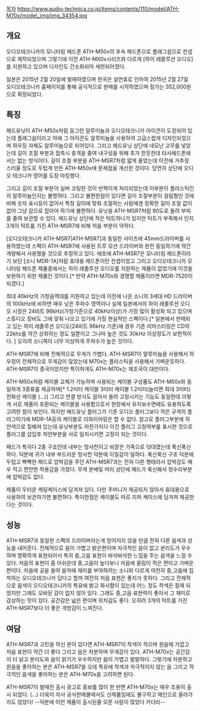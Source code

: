 [[목차]]
https://www.audio-technica.co.jp/items/contents/110/model/ATH-M70x/model_img/img_34354.jpg
== 개요 ==
오디오테크니카의 모니터링 헤드폰 ATH-M50x의 후속 헤드폰으로 플래그쉽으로 컨샙으로 제작되었으며 그렇기에 이전 ATH-MX0x시리즈와 다르게 [하이 레졸루션 오디오]를 지원하고 있으며 디자인도 간소화되어 세련되어졌다.

일본은 2015년 2월 20일에 발매하였으며 한국은 설연휴로 인하여 2015년 2월 27일 오디오테크니카 홈페이지를 통해 공식적으로 판매를 시작하였으며 정가는 352,000원으로 확정되었다.

== 특징 ==

헤드유닛이 ATH-M50x처럼 둥그런 알루미늄과 오디오테크니카 아이콘이 도장되어 있는데 플래그쉽이라고 아에 그 아이콘도 알루미늄을 사용하여 고급스럽게 디자인되었으며 하우징 자체도 알루미늄으로 되어있다. 그리고 헤드유닛 상단에 네모난 고무를 넣었는데 길이 조절 부분과 접촉시 충격을 줄여 내구성을 위해 추가 한듯한데 타사헤드폰에서는 없는 방식이다. 길이 조절 부분을 ATH-MSR7처럼 얇게 줄었는데 이전에 거추장 스러울 정도로 두텁게 만든 ATH-M50x에 문제점을 개선한 것이다. 당연히 상단에 오디오 테크니카 영어를 도장 마킹했다. 

그리고 길이 조절 부분이 실버 코팅한 것이 반짝이게 처리되었는데 이부분이 플라스틱인지 알루미늄인지는 불명하다. 그리고 불편한점이 있다면 길이 조절부분이 걸림형인 것에 비해 숫자 표시등이 없어서 특정 길이에 맞춰 조절하는 사람에겐 정확한 길이 조절 값이 없어 그냥 감으로 잡아야 하기에 불편하다. 유닛을 ATH-MSR7처럼 90도로 돌려 부피를 줄여 보관할 수 있다. 헤드유닛 상단에 작은 턱트하나가 있지만 턱트가 부족해서 인지 3개의 턱트를 가진 ATH-MSR7에 비해 저음 부분이 약하다.

[오디오테크니카 ATH-MSR7|ATH-MSR7]과 동일한 사이즈에 45mm드라이버를 사용하였는데 스펙이 ATH-MSR7에 사용된 트루 모션 드라이버와 완전 동일하기에 약간 개량해서 사용했을 것으로 추정하고 있다. 애초에 ATH-MSR7은 모니터링 헤드폰이라기 보단 [소니 MDR-1A]처럼 휴대용 헤드폰이란 컨샙이었고 그리고 오디오테크니카 모니터링 헤드폰 제품중에서는 하이 레졸루션 오디오를 지원하는 제품이 없었기에 이것을 보완하기 위한 제품인 것이다.[* 만약 ATH-M70x와 경쟁할 제품이라면 MDR-7520이 되겠다.]

최대 40kHz의 가청음역대를 지원하고 있는데 이전에 나온 소니의 3세대 HD 드라이버의 100kHz에 비하면 매우 낮은 주파수 영역이나 실제 일본에서의 하이 레졸루션 오디오 시장은 24비트 96kHz(가청기준으로 40kHz이상)가 가장 많이 활성화 되고 있으며 스튜디오 장비도 그에 맞춰 나오고 있기에 가장 현실적인 스펙이다.[* 일본에서 판매되고 있는 하이 레졸루션 오디오(24비트 96kHz 기준)에 경우 기존 리마스터링은 CD의 22khz를 약간 상회하는 정도 일뿐이고 그나마 높은 것도 30kHz 이상정도가 보편적이다. ] 오히려 소니쪽이 너무 이상하게 주파수가 높은 것이다.

ATH-MSR7에 비해 전체적으로 무게가 가볍다. ATH-MSR7이 알루미늄을 사용해서 하우징이 전체적으로 무게감이 많았는데 M70x는 플라스틱을 사용해서 가벼운듯하다. ATH-MSR7이 중국이었지만 특이하게도 ATH-M70x는 제조국이 대만이다.

ATH-M50x처럼 케이블 교체가 가능하며 사용되는 케이블 구성품도 ATH-M50x와 동일하게 3종류를 제공하며[* 1.2미터 케이블 3미터 케이블 1.2미터(늘리면 최대 3미터) 전화선 케이블 (...)] 그리고 연결 방식도 꼽아서 돌려 고정시키는 기능도 동일한데 이렇게 서로 제품이 호환되는 케이블을 사용함으로서 현장에서 유지보수면에도 유용하도록 고려한 점이 보인다. 하지만 헤드유닛 플러그가 기존 오디오 플러그보다 작은 규격의 플러그이기에 MDR-1A등의 케이블로 리와이어링은 할 수 없다. 참고로 플러그부분에 하얀색으로 칠해져 있는데 유닛부분도 마찬가지다 이건 플러그 고정여부를 표시한 것으로 플러그를 삽입후 하얀부분을 서로 일치시키면 고정이 되는 것이다.

패드가 특히다 2중 구죠인데 내부는 망사천이고 바깥은 가죽으로 덧대였는데 푹신푹신하다. 덕분에 귀가 내부 부드러운 망사천 덕분에 이질감이 덜하다. 푹신푹신 구조 덕분에 두텁고 빡빡한 패드로 압박감을 주던 ATH-MSR7과는 전혀 다른 형태라서 압박감도 매우 적고 편안한 착용감을 가졌다. 무게 분배및 머리 상단에 패드가 푹신해서 정수리부분에 압박감도 없다.

제품이 두터운 케링케이스에 담겨져 있다. 다만 주머니가 제공되지 않아서 휴대용으로 사용하여 보관하기엔 불편하다. 특이한점은 케이블도 따로 지퍼 케이스에 담겨져 제공한다는 것이다.

== 성능 ==

ATH-MSR7과 동일한 스펙의 드라이버라는게 믿어지지 않을 만큼 전혀 다른 음색과 성능을 내어준다.
전체적으로 음이 가볍고 밝은편이며 자극적인 음이 없고 분리도가 우수하며 명확하게 표현되어서 특히 중,고음 표현이 바삭바삭한 느낌을 주는 음색을 느낄 수 있다. 저음의 표현이 좀 아쉬운데 중,고음이 높다보니 저음에 울림이 적은 편이고 가벼운편이다. 저음에 공을 들여 음악에 재미를 부여하려는 소니와 다르게 여전히 중,고음에 집착하는 오디오테크니카 답다고 할까 여전히 저음 표현은 좋지가 못하다. 그리고 전체적으로 음색이 오디오테크니카의 특유에 밝고 화사함이 있는데 어느 정도 착색은 절재 되었지만 그래도 오바된 감이 없지 않아 있다. 그래도 중,고음 표현력이 좋아서 그 재미로 감상하는 맛이 있다. 공간감은 넓은 편이며 위치감도 좋다. 오히려 3개의 턱트를 가진 ATH-MSR7보다 더 좋은 개방감이 느껴진다.

== 여담 ==
ATH-MSR7과 고민을 하신 분이 있다면 ATH-MSR7이 착색이 적으며 원음에 가깝고 저음 표현이 약간 더 좋다 그리고 음은 차분하며 무게감이 있다.
ATH-M70x는 공간감이 더 넑고 분리도와 음이 맑기가 우수하지만 음이 가볍고 발랄하다. 그렇기에 차분하고 원음을 좋아하는 분은 ATH-MSR7을 오테 특유에 착색과 자극적이지 않는 음 그리고 적극적인 음색을 좋아하는 분은 ATH-M70x을 고려하면 된다.

ATH-MSR7이 발매전 출시 광고로 홍보를 많이 한 반면 ATH-M70x는 매우 조용히 출시 되었다. (...) 더욱이 자사 공식판매몰에서도 신제품임에도 불구하고 메인으로 올라가지도 않았다! --덕분에 이런 제품이 출시된줄 모른 사람이 많았다 카더라--
